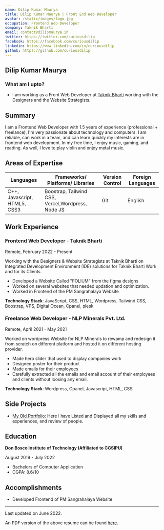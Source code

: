 ```yaml
---
name: Dilip Kumar Maurya
title: Dilip Kumar Maurya | Front End Web Developer
avatar: /static/images/logo.jpg
occupation: Frontend Web Developer
company: Taknik Bharti
email: contact@dilipmaurya.in
twitter: https://twitter.com/curiousdilip
facebook: https://facebook.com/curiousdilip
linkedin: https://www.linkedin.com/in/curiousdilip
github: https://github.com/curiousdilip
---
```


## Dilip Kumar Maurya

### What am I upto?

- I am working as a Front Web Developer at [Taknik Bharti](http://www.taknikbharti.com) working with the Designers and the Website Strategists.

## Summary

I am a Frontend Web Developer with 1.5 years of experience (professional + freelance), I'm very passionate about technology and computers. I am reliable, can work in a team, and can learn quickly my interests are in frontend web development. In my free time, I enjoy music, gaming, and reading. As well, I love to play violin and enjoy metal music.

## Areas of Expertise

|Languages|Frameworks/ Platforms/ Libraries|Version Control|Foreign Languages|
|--|--|--|--|
| C++, Javascript, HTML5, CSS3 |Boostrap, Tailwind CSS, Vercel,Wordpress, Node JS|Git|English|

## Work Experience

### Frontend Web Developer - Taknik Bharti

Remote, February 2022 - Present

Working with the Designers & Website Strategists at Taknik Bharti on Integrated Development Environment (IDE) solutions for Taknik Bharti Work and for its Clients.

-   Developed a Website Called "FOLIUM" from the figma designs
-   Worked on several websites that needed updation and optimization.
-   Worked in Frontend of the PM Sangrahalaya Website

**Technology Stack**: JavaScript, CSS, HTML, Wordpress, Tailwind CSS, Boostrap, VPS, Digital Ocean, Cpanel, plesk

### Freelance Web Developer - NLP Minerals Pvt. Ltd.

Remote, April 2021 - May 2021

Worked on wordpress Website for NLP Minerals to rewamp and redesign it from scratch on different platform and hosted it on different hosting provider.

- Made hero slider that used to display companies work
- Designed poster for their product
- Made emails for their employees
- Carefully extracted all the emails and email account of their employees and clients without loosing any email.  

**Technology Stack**: Wordpress, Cpanel, Javascript, HTML, CSS

## Side Projects

- [My Old Portfolio](https://github.com/curiousdilip/myCV): Here I have Listed and Displayed all my skills and experiences, and review of people.

## Education

**Don Bosco Institute of Technology (Affiliated to GGSIPU)**

August 2019 - July 2022

-   Bachelors of Computer Application
-   CGPA: 8.6/10

## Accomplishments

-  Developed Frontend of PM Sangrahalaya Website

---

Last updated on June 2022.

An  PDF version of the above resume can be found [here](https://curiousdilip.github.io/resume/).